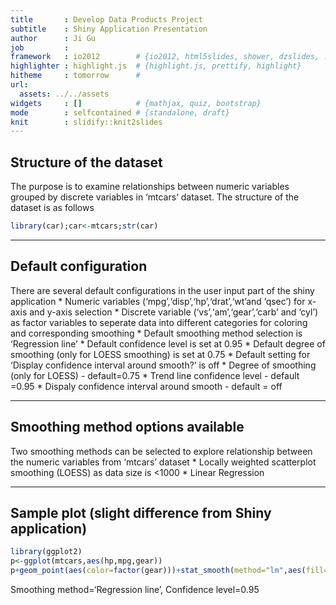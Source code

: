 ```yaml
---
title       : Develop Data Products Project
subtitle    : Shiny Application Presentation
author      : Ji Gu
job         : 
framework   : io2012        # {io2012, html5slides, shower, dzslides, ...}
highlighter : highlight.js  # {highlight.js, prettify, highlight}
hitheme     : tomorrow      # 
url:
  assets: ../../assets
widgets     : []            # {mathjax, quiz, bootstrap}
mode        : selfcontained # {standalone, draft}
knit        : slidify::knit2slides
---
```


## Structure of the dataset
The purpose is to examine relationships between numeric variables grouped by discrete variables in 'mtcars' dataset. The structure of the dataset is as follows 
```r
library(car);car<-mtcars;str(car)
```

---

## Default configuration
There are several default configurations in the user input part of the shiny application
  * Numeric variables ('mpg','disp','hp','drat','wt'and 'qsec') for x-axis and y-axis selection
  * Discrete variable ('vs','am','gear','carb' and 'cyl') as factor variables to seperate data into different categories for coloring and corresponding smoothing
  * Default smoothing method selection is 'Regression line'
  * Default confidence level is set at 0.95
  * Default degree of smoothing (only for LOESS smoothing) is set at 0.75
  * Default setting for 'Display confidence interval around smooth?' is off
  * Degree of smoothing (only for LOESS) - default=0.75
  * Trend line confidence level - default =0.95
  * Dispaly confidence interval around smooth - default = off

---

## Smoothing method options available
Two smoothing methods can be selected to explore relationship between the numeric variables from 'mtcars' dataset
  * Locally weighted scatterplot smoothing (LOESS) as data size is <1000
  * Linear Regression  


---

## Sample plot (slight difference from Shiny application)
```r
library(ggplot2)
p<-ggplot(mtcars,aes(hp,mpg,gear))
p+geom_point(aes(color=factor(gear)))+stat_smooth(method="lm",aes(fill=factor(gear)),formula=y~x,level=0.95,se=TRUE)+ggtitle("mpg vs hp color by gear: smooth method lm")

```

  Smoothing method='Regression line', Confidence level=0.95
 
  



